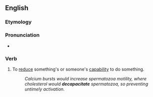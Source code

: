 ==English==

===Etymology===
{{prefix|en|de|capacitate}}

===Pronunciation===
* {{a|UK}} {{IPA|/diːkəˈpæsɪteɪt/|lang=en}}

===Verb===
{{en-verb|decapacitat}}

# To [[reduce]] something's or someone's [[capability]] to do something.
#: ''Calcium bursts would increase spermatozoa motility, where cholesterol would '''decapacitate''' spermatozoa, so preventing untimely activation.''